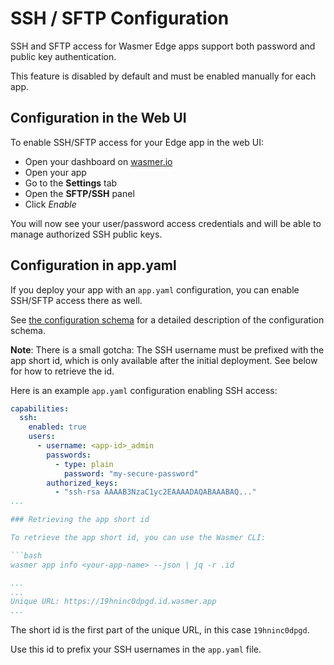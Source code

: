 
# SSH / SFTP Configuration

<CalloutProFeature />

SSH and SFTP access for Wasmer Edge apps support both password and public key
authentication.

This feature is disabled by default and must be enabled manually for each app.

## Configuration in the Web UI

To enable SSH/SFTP access for your Edge app in the web UI:

* Open your dashboard on [wasmer.io](https://wasmer.io)
* Open your app
* Go to the **Settings** tab
* Open the **SFTP/SSH** panel
* Click *Enable*

You will now see your user/password access credentials
and will be able to manage authorized SSH public keys.

## Configuration in app.yaml

If you deploy your app with an `app.yaml` configuration, you can enable SSH/SFTP access
there as well.

See [the configuration schema](/edge/configuration#ssh) for a detailed
description of the configuration schema.

**Note**: There is a small gotcha:
The SSH username must be prefixed with the app short id, which is only available
after the initial deployment. See below for how to retrieve the id.

Here is an example `app.yaml` configuration enabling SSH access:

```yaml filename="app.yaml" copy
capabilities:
  ssh:
    enabled: true
    users:
      - username: <app-id>_admin
        passwords:
          - type: plain
            password: "my-secure-password"
        authorized_keys:
          - "ssh-rsa AAAAB3NzaC1yc2EAAAADAQABAAABAQ..."
...

### Retrieving the app short id

To retrieve the app short id, you can use the Wasmer CLI:

```bash
wasmer app info <your-app-name> --json | jq -r .id

...
...
Unique URL: https://19hninc0dpgd.id.wasmer.app
...
```

The short id is the first part of the unique URL, in this case `19hninc0dpgd`.

Use this id to prefix your SSH usernames in the `app.yaml` file.


